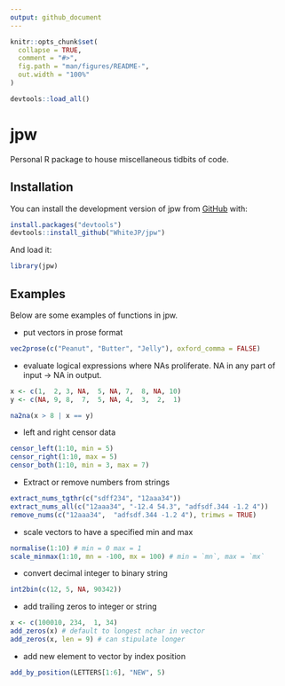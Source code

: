 ```yaml
---
output: github_document
---
```


<!-- README.md is generated from README.Rmd. Please edit that file -->

```r
knitr::opts_chunk$set(
  collapse = TRUE,
  comment = "#>",
  fig.path = "man/figures/README-",
  out.width = "100%"
)

devtools::load_all()
```

# jpw

<!-- badges: start -->
<!-- badges: end -->

Personal R package to house miscellaneous tidbits of code. 

## Installation

You can install the development version of jpw from [GitHub](https://github.com/) with:

```r
install.packages("devtools")
devtools::install_github("WhiteJP/jpw")

```

And load it: 

```r
library(jpw)
```

## Examples

Below are some examples of functions in jpw.

* put vectors in prose format

```r
vec2prose(c("Peanut", "Butter", "Jelly"), oxford_comma = FALSE)
```

* evaluate logical expressions where NAs proliferate. NA in any part of input 
-> NA in output.

```r
x <- c(1,  2, 3, NA,  5, NA, 7,  8, NA, 10)
y <- c(NA, 9, 8,  7,  5, NA, 4,  3,  2,  1)

na2na(x > 8 | x == y)

```

* left and right censor data

```r
censor_left(1:10, min = 5)
censor_right(1:10, max = 5)
censor_both(1:10, min = 3, max = 7)
```

* Extract or remove numbers from strings

```r
extract_nums_tgthr(c("sdff234", "12aaa34"))
extract_nums_all(c("12aaa34", "-12.4 54.3", "adfsdf.344 -1.2 4"))
remove_nums(c("12aaa34",  "adfsdf.344 -1.2 4"), trimws = TRUE)

```

* scale vectors to have a specified min and max

```r
normalise(1:10) # min = 0 max = 1
scale_minmax(1:10, mn = -100, mx = 100) # min = `mn`, max = `mx`

```

* convert decimal integer to binary string

```r
int2bin(c(12, 5, NA, 90342))
```

* add trailing zeros to integer or string

```r
x <- c(100010, 234,  1, 34)
add_zeros(x) # default to longest nchar in vector
add_zeros(x, len = 9) # can stipulate longer
```

* add new element to vector by index position

```r
add_by_position(LETTERS[1:6], "NEW", 5)
```


